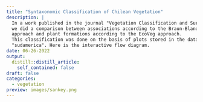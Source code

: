 ```yaml
---
title: "Syntaxonomic Classification of Chilean Vegetation"
description: |
  In a work published in the journal "Vegetation Classification and Survey",
  we did a comparison between associations according to the Braun-Blanquet
  approach and plant formations according to the EcoVeg approach.
  This classification was done on the basis of plots stored in the database
  "sudamerica". Here is the interactive flow diagram.
date: 06-26-2022
output:
  distill::distill_article:
    self_contained: false
draft: false
categories:
  - vegetation
preview: images/sankey.png
---
```


<script language="javascript">
  window.location.href="https://kamapu.github.io/documents/chile-bb-ecoveg/"
</script>
